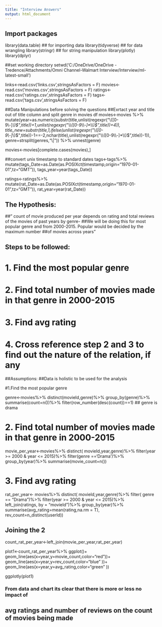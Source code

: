 ---
title: "Interview Answers"
output: html_document
---
## Import packages

library(data.table) ## for importing data
library(tidyverse) ## for data wrangling
library(stringr) ## for string manipulation
library(plotly)
library(dplyr)

##set working directory
setwd('C:/OneDrive/OneDrive - Tredence/Attachments/Omni Channel-Walmart Interview/Interview/ml-latest-small')

links<-read.csv('links.csv',stringsAsFactors = F)
movies<-read.csv('movies.csv',stringsAsFactors = F)
ratings<-read.csv('ratings.csv',stringsAsFactors = F)
tags<-read.csv('tags.csv',stringsAsFactors = F)

##Data Manipulations before solving the questions
##Exrtact year and title out of title column and split genre in movies df
movies<-movies %>%  
  mutate(year=as.numeric(substr(title,unlist(regexpr("\\([0-9\\-]*\\)$",title))+1,unlist(regexpr("\\([0-9\\-]*\\)$",title))+4)),
         title_new=substr(title,1,ifelse(unlist(regexpr("\\([0-9\\-]*\\)$",title))-1==-2,nchar(title),unlist(regexpr("\\([0-9\\-]*\\)$",title))-1)),
         genre=strsplit(genres,"\\|")) %>%
  unnest(genre)

movies<-movies[complete.cases(movies),]

##convert unix timestamp to standard dates
tags<-tags%>% mutate(tags_Date=as.Date(as.POSIXct(timestamp,origin="1970-01-01",tz="GMT")),
                     tags_year=year(tags_Date))

ratings<-ratings%>% mutate(rat_Date=as.Date(as.POSIXct(timestamp,origin="1970-01-01",tz="GMT")),
                           rat_year=year(rat_Date))


## The Hypothesis:
##" count of movie produced per year depends on rating and total reviews of the movies of past years by genre- 
##We will be doing this for most popular genre and from 2000-2015. Popular would be decided by the maximum number 
##of movies across  years"

## Steps to be followed:
# 1. Find the most popular genre
# 2. Find total number of movies made in that genre in 2000-2015
# 3. Find avg rating
# 4. Cross reference step 2 and 3 to find out the nature of the relation, if any

##Assumptions:
##Data is holistic to be used for the analysis

#1.Find the most popular genre

genre<-movies%>%
      distinct(movieId,genre)%>%
      group_by(genre)%>% summarise(count=n())%>% filter(row_number(desc(count))==1)
## genre is drama

# 2. Find total number of movies made in that genre in 2000-2015

movie_per_year<-movies%>%
                distinct( movieId,year,genre)%>%
                filter(year >= 2000 & year <= 2015)%>%
                filter(genre =='Drama')%>%
                group_by(year)%>%
                summarise(movie_count=n())


# 3. Find avg rating

rat_per_year<- movies%>%
               distinct( movieId,year,genre)%>%
               filter( genre == "Drama")%>%
               filter(year >= 2000 & year <= 2015)%>%
               left_join(ratings, by = "movieId")%>%
               group_by(year)%>%
               summarise(avg_rating=mean(rating,na.rm = T),
                         rev_count=n_distinct(userId))

## Joining the 2

count_rat_per_year<-left_join(movie_per_year,rat_per_year)

plot1<-count_rat_per_year%>%
      ggplot()+ geom_line(aes(x=year,y=movie_count,color="red"))+
      geom_line(aes(x=year,y=rev_count,color="blue" ))+
      geom_line(aes(x=year,y=avg_rating,color="green" ))

ggplotly(plot1)
        

### From data and chart its clear that there is more or less no impact of 
## avg ratings and number of reviews on the count of movies being made
